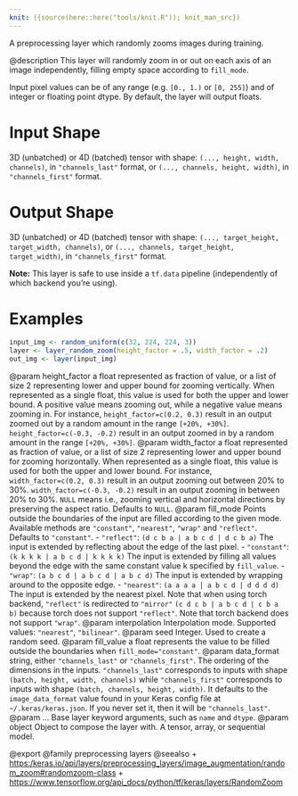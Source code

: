 ```yaml
---
knit: ({source(here::here("tools/knit.R")); knit_man_src})
---
```

A preprocessing layer which randomly zooms images during training.

@description
This layer will randomly zoom in or out on each axis of an image
independently, filling empty space according to `fill_mode`.

Input pixel values can be of any range (e.g. `[0., 1.)` or `[0, 255]`) and
of integer or floating point dtype.
By default, the layer will output floats.

# Input Shape
3D (unbatched) or 4D (batched) tensor with shape:
`(..., height, width, channels)`, in `"channels_last"` format,
or `(..., channels, height, width)`, in `"channels_first"` format.

# Output Shape
3D (unbatched) or 4D (batched) tensor with shape:
    `(..., target_height, target_width, channels)`,
    or `(..., channels, target_height, target_width)`,
    in `"channels_first"` format.

**Note:** This layer is safe to use inside a `tf.data` pipeline
(independently of which backend you're using).

# Examples
```r
input_img <- random_uniform(c(32, 224, 224, 3))
layer <- layer_random_zoom(height_factor = .5, width_factor = .2)
out_img <- layer(input_img)
```

@param height_factor a float represented as fraction of value, or a list of
    size 2 representing lower and upper bound for zooming vertically.
    When represented as a single float, this value is used for both the
    upper and lower bound. A positive value means zooming out, while a
    negative value means zooming in. For instance,
    `height_factor=c(0.2, 0.3)` result in an output zoomed out by a
    random amount in the range `[+20%, +30%]`.
    `height_factor=c(-0.3, -0.2)` result in an output zoomed in by a
    random amount in the range `[+20%, +30%]`.
@param width_factor a float represented as fraction of value, or a list of
    size 2 representing lower and upper bound for zooming horizontally.
    When represented as a single float, this value is used for both the
    upper and lower bound. For instance, `width_factor=c(0.2, 0.3)`
    result in an output zooming out between 20% to 30%.
    `width_factor=c(-0.3, -0.2)` result in an output zooming in between
    20% to 30%. `NULL` means i.e., zooming vertical and horizontal
    directions by preserving the aspect ratio. Defaults to `NULL`.
@param fill_mode Points outside the boundaries of the input are filled
    according to the given mode. Available methods are `"constant"`,
    `"nearest"`, `"wrap"` and `"reflect"`. Defaults to `"constant"`.
    - `"reflect"`: `(d c b a | a b c d | d c b a)`
        The input is extended by reflecting about the edge of the last
        pixel.
    - `"constant"`: `(k k k k | a b c d | k k k k)`
        The input is extended by filling all values beyond
        the edge with the same constant value k specified by
        `fill_value`.
    - `"wrap"`: `(a b c d | a b c d | a b c d)`
        The input is extended by wrapping around to the opposite edge.
    - `"nearest"`: `(a a a a | a b c d | d d d d)`
        The input is extended by the nearest pixel.
    Note that when using torch backend, `"reflect"` is redirected to
    `"mirror"` `(c d c b | a b c d | c b a b)` because torch does not
    support `"reflect"`.
    Note that torch backend does not support `"wrap"`.
@param interpolation Interpolation mode. Supported values: `"nearest"`,
    `"bilinear"`.
@param seed Integer. Used to create a random seed.
@param fill_value a float represents the value to be filled outside
    the boundaries when `fill_mode="constant"`.
@param data_format string, either `"channels_last"` or `"channels_first"`.
    The ordering of the dimensions in the inputs. `"channels_last"`
    corresponds to inputs with shape `(batch, height, width, channels)`
    while `"channels_first"` corresponds to inputs with shape
    `(batch, channels, height, width)`. It defaults to the
    `image_data_format` value found in your Keras config file at
    `~/.keras/keras.json`. If you never set it, then it will be
    `"channels_last"`.
@param ... Base layer keyword arguments, such as `name` and `dtype`.
@param object Object to compose the layer with. A tensor, array, or sequential model.

@export
@family preprocessing layers
@seealso
+ <https:/keras.io/api/layers/preprocessing_layers/image_augmentation/random_zoom#randomzoom-class>
+ <https://www.tensorflow.org/api_docs/python/tf/keras/layers/RandomZoom>


